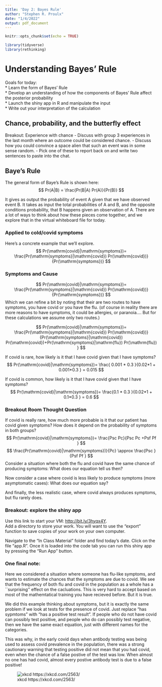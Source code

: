 ```yaml
---
title: 'Day 2: Bayes Rule'
author: "Stephen R. Proulx"
date: "1/4/2022"
output: pdf_document
---
```


```r
knitr::opts_chunk$set(echo = TRUE)

library(tidyverse)
library(rethinking)
```

# Understanding Bayes' Rule

Goals for today:   
* Learn the form of Bayes' Rule  
* Develop an understanding of how the components of Bayes' Rule affect the posterior probability  
* Launch the shiny app in R and manipulate the input   
* Write out your interpretation of the calculation  


## Chance, probability, and the butterfly effect


Breakout: Experience with chance
- Discuss with group 3 experiences in the last month where an outcome could be considered chance.
- Discuss how you could convince a space alien that such an event was in some sense random.
- Pick one of these to report back on and write two sentences to paste into the chat.




## Baye's Rule 
The general form of Baye's Rule is shown here:
$$
Pr(A|B) = \frac{Pr(B|A) Pr(A)}{Pr(B)}
$$

It gives as output the probability of event A given that we have observed event B. It takes as input the total probabilities of A and B, and the opposite conditions probability, that B happens given an observation of A. There are a lot of ways to think about how these pieces come together, and we explore that in the virtual whiteboard file for today. 


### Applied to cold/covid symptoms
Here's a concrete example that we'll explore. 
$$
Pr(\mathrm{covid}|\mathrm{symptoms})= \frac{Pr(\mathrm{symptoms}|\mathrm{covid}) Pr(\mathrm{covid})}{Pr(\mathrm{symptoms})}
$$

### Symptoms and Cause

$$
Pr(\mathrm{covid}|\mathrm{symptoms})= \frac{Pr(\mathrm{symptoms}|\mathrm{covid}) Pr(\mathrm{covid})}{Pr(\mathrm{symptoms})}  
$$
Which we can refine a bit by noting that their are two routes to have symptoms, you have covid or you have the flu. (of course in reality there are more reasons to have symptoms, it could be allergies, or paranoia.... But for these calculations we assume only two routes.)

$$
Pr(\mathrm{covid}|\mathrm{symptoms})= \frac{Pr(\mathrm{symptoms}|\mathrm{covid}) Pr(\mathrm{covid})}{Pr(\mathrm{symptoms}|\mathrm{covid}) Pr(\mathrm{covid})+Pr(\mathrm{symptoms}|\mathrm{flu}) Pr(\mathrm{flu}) }
$$


If covid is rare, how likely is it that I have covid given that I have symptoms?
$$
Pr(\mathrm{covid}|\mathrm{symptoms})= \frac{ 0.001 * 0.3  }{0.02*1 + 0.001*0.3 } = 0.015 
$$

If covid is common, how likely is it that I have covid given that I have symptoms?
$$
Pr(\mathrm{covid}|\mathrm{symptoms})= \frac{0.1 * 0.3 }{0.02*1 + 0.1*0.3 } = 0.6
$$

### Breakout Room Thought Question
If covid is really rare, how much more probable is it that our patient has covid given symptoms? How does it depend on the probability of symptoms in both groups?
$$
Pr(\mathrm{covid}|\mathrm{symptoms})= \frac{Psc Pc}{Psc Pc +Psf Pf } 
$$
$$
\frac{Pr(\mathrm{covid}|\mathrm{symptoms})}{Pc} \approx \frac{Psc }{Psf Pf  } 
$$
Consider a situation where both the flu and covid have the same chance of producing symptoms: What does our equation tell us then?

Now consider a case where covid is less likely to produce symptoms (more asymptomatic cases): What does our equation say?

And finally, the less realistic case, where covid always produces symptoms, but flu rarely does.


### Breakout: explore the shiny app
Use this link to start your VM: [http://bit.ly/3hyqx4Y](http://bit.ly/3hyqx4Y).  
Add a directory to store your work. You will want to use the "export" function to save copies of your work on your own computer.

Navigate to the "In Class Material" folder and find today's date. Click on the file "app.R". Once it is loaded into the code tab you can run this shiny app by pressing the "Run App" button.

### One final note:
Here we considered a situation where someone has flu-like symptoms, and wants to estimate the chances that the symptoms are due to covid. We see that the frequency of both flu and covid in the population as a whole has a ``surprising'' effect on the cacluations. This is very hard to accept based on most of the mathemtatical training you have recieved before. But it is true.

We did this example thinking about symptoms, but it is exactly the same problem if we look at tests for the presence of covid. Just replace "has sypmtoms" with "has a positive test result". If people who do not have covid can possibly test positive, and people who do can possibly test negative, then we have the same exact equation, just with different names for the categories. 

This was why, in the early covid days when antibody testing was being used to assess covid prevalence in the population, there was a strong cautionary warning that testing positive did not mean that you had covid, even when the chance of a false postive of the test was low. When almost no one has had covid, almost every postive antibody test is due to a false positive!


 ![xkcd https://xkcd.com/2563/](throat_and_nasal_passages.png)
 